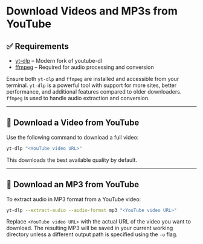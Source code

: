 
# Download Videos and MP3s from YouTube

## ✅ Requirements

- [yt-dlp](https://github.com/yt-dlp/yt-dlp) – Modern fork of youtube-dl
- [ffmpeg](https://ffmpeg.org) – Required for audio processing and conversion

<Callout type="info">
  Ensure both <code>yt-dlp</code> and <code>ffmpeg</code> are installed and accessible from your terminal.
  <code>yt-dlp</code> is a powerful tool with support for more sites, better performance, and additional features compared to older downloaders. <code>ffmpeg</code> is used to handle audio extraction and conversion.
</Callout>

---

## 🎥 Download a Video from YouTube

Use the following command to download a full video:

```bash copy
yt-dlp "<YouTube video URL>"
````

This downloads the best available quality by default.

---

## 🎵 Download an MP3 from YouTube

To extract audio in MP3 format from a YouTube video:

```bash copy
yt-dlp --extract-audio --audio-format mp3 "<YouTube video URL>"
```

<Callout type="tip">
  Replace <code>&lt;YouTube video URL&gt;</code> with the actual URL of the video you want to download.
</Callout>

<Callout type="info">
  The resulting MP3 will be saved in your current working directory unless a different output path is specified using the <code>-o</code> flag.
</Callout>
